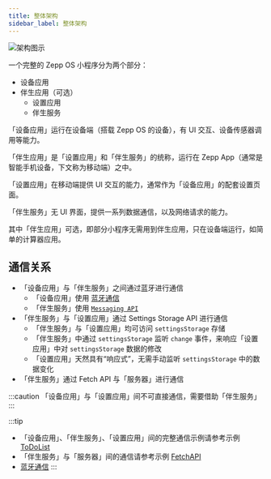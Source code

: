 ```yaml
---
title: 整体架构
sidebar_label: 整体架构
---
```


![架构图示](/img/docs/guides/architecture/architecture.jpg)

一个完整的 Zepp OS 小程序分为两个部分：

- 设备应用
- 伴生应用（可选）
  - 设置应用
  - 伴生服务

「设备应用」运行在设备端（搭载 Zepp OS 的设备），有 UI 交互、设备传感器调用等能力。

「伴生应用」是「设置应用」和「伴生服务」的统称，运行在 Zepp App（通常是智能手机设备，下文称为移动端）之中。

「设置应用」在移动端提供 UI 交互的能力，通常作为「设备应用」的配套设置页面。

「伴生服务」无 UI 界面，提供一系列数据通信，以及网络请求的能力。

其中「伴生应用」可选，即部分小程序无需用到伴生应用，只在设备端运行，如简单的计算器应用。

## 通信关系

- 「设备应用」与「伴生服务」之间通过蓝牙进行通信
  - 「设备应用」使用 [蓝牙通信](../best-practice/bluetooth-communication.mdx)
  - 「伴生服务」使用 [`Messaging API`](../../reference/side-service-api/messaging.mdx)
- 「伴生服务」与「设置应用」通过 Settings Storage API 进行通信
  - 「伴生服务」与「设置应用」均可访问 `settingsStorage` 存储
  - 「伴生服务」中通过 `settingsStorage` 监听 `change` 事件，来响应「设置应用」中对 `settingsStorage` 数据的修改
  - 「设置应用」天然具有“响应式”，无需手动监听 `settingsStorage` 中的数据变化
- 「伴生服务」通过 Fetch API 与「服务器」进行通信

:::caution
「设备应用」与「设置应用」间不可直接通信，需要借助「伴生服务」
:::

:::tip

- 「设备应用」、「伴生服务」、「设置应用」间的完整通信示例请参考示例 [ToDoList](../../samples/app/toDoList.md)
- 「伴生服务」与「服务器」间的通信请参考示例 [FetchAPI](../../samples/app/fetchAPI.md)
- [蓝牙通信](../best-practice/bluetooth-communication.mdx)
  :::
